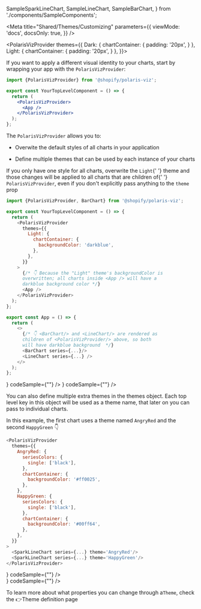 
  SampleSparkLineChart,
  SampleLineChart,
  SampleBarChart,
} from './components/SampleComponents';

<Meta
  title="Shared/Themes/Customizing"
  parameters={{
    viewMode: 'docs',
    docsOnly: true,
  }}
/>

<PolarisVizProvider
    themes={{
      Dark: {
        chartContainer: {
          padding: '20px',
        }
      },
      Light: {
        chartContainer: {
          padding: '20px',
        }
      },
    }}>

<div style={{ margin: '0 auto', maxWidth: '800px', color: 'white'}}>

<Title>✨ Customizing themes</Title>
<p>
  If you want to apply a different visual identity to your charts, start by
  wrapping your app with the <code>PolarisVizProvider</code>:
</p>

```jsx
import {PolarisVizProvider} from '@shopify/polaris-viz';

export const YourTopLevelComponent = () => {
  return (
    <PolarisVizProvider>
      <App />
    </PolarisVizProvider>
  );
};
```

The <code>PolarisVizProvider</code> allows you to:

- Overwite the default styles of all charts in your application

- Define multiple themes that can be used by each instance of your charts

<Divider />
<Title type="h3">Overwriting the theme</Title>

<p>
  If you only have one style for all charts, overwrite the <code>Light</code>{' '}
  theme and those changes will be applied to all charts that are children of{' '}
  <code>PolarisVizProvider</code>, even if you don't explicitly pass anything to
  the <code>theme</code> prop
</p>

```js
import {PolarisVizProvider, BarChart} from '@shopify/polaris-viz';

export const YourTopLevelComponent = () => {
  return (
    <PolarisVizProvider
      themes={{
        Light: {
          chartContainer: {
            backgroundColor: 'darkblue',
          },
        },
      }}
    >
      {/* 👇 Because the "Light" theme's backgroundColor is
      overwritten; all charts inside <App /> will have a
      darkblue background color */}
      <App />
    </PolarisVizProvider>
  );
};

export const App = () => {
  return (
    <>
      {/* 👇 <BarChart/> and <LineChart/> are rendered as
      children of <PolarisVizProvider/> above, so both
      will have darkblue background  */}
      <BarChart series={...}/>
      <LineChart series={...} />
    </>
  );
};
```

<div
  style={{
    margin: '0 auto',
    color: 'white',
    display: 'grid',
    gridTemplateColumns: '1fr 1fr',
    gridGap: '10px',
  }}
>
  <PolarisVizProvider
    themes={{
      Light: {
        chartContainer: {
          backgroundColor: 'darkblue',
        },
      },
    }}
  >
  <ComponentContainer
    chart={<SampleBarChart seriesLength={1}/>}
    codeSample={"<BarChart series={...}/>"}
  />
  <ComponentContainer
    chart={<SampleLineChart />}
    codeSample={"<LineChart series={...}/>"}
  />

  </PolarisVizProvider>
</div>

<Divider />
<Title type="h3">Creating multiple themes</Title>
<p>
  You can also define multiple extra themes in the themes object. Each top level
  key in this object will be used as a theme name, that later on you can pass to
  individual charts.
</p>
<p>
  In this example, the first chart uses a theme named <code>AngryRed</code> and
  the second <code>HappyGreen</code> 👇
</p>

```js
<PolarisVizProvider
  themes={{
    AngryRed: {
      seriesColors: {
        single: ['black'],
      },
      chartContainer: {
        backgroundColor: '#ff0025',
      },
    },
    HappyGreen: {
      seriesColors: {
        single: ['black'],
      },
      chartContainer: {
        backgroundColor: '#00ff64',
      },
    },
  }}
>
  <SparkLineChart series={...} theme='AngryRed'/>
  <SparkLineChart series={...} theme='HappyGreen'/>
</PolarisVizProvider>
```

<div
  style={{
    margin: '0 auto',
    color: 'white',
    display: 'grid',
    gridTemplateColumns: '1fr 1fr',
    gridGap: '10px',
  }}
>
  <PolarisVizProvider
    themes={{
      AngryRed: {
        seriesColors: {
          single: [
            'black'
          ]
        },
        chartContainer: {
          backgroundColor: '#ff0025',
        },
      },
      HappyGreen: {
        seriesColors: {
          single: [
            'black'
          ]
        },
        chartContainer: {
          backgroundColor: '#00ff64',
        },
      },
    }}
  >
   <ComponentContainer
    theme="AngryRed"
    center
    chart={
      <div style={{width: '250px', height: '140px'}}>
        <SampleSparkLineChart theme="AngryRed" />
      </div>
    }
    codeSample={"<SparkLineChart series={...} theme='AngryRed'/>"}
  />
   <ComponentContainer
    theme="HappyGreen"
    center
    chart={
      <div style={{width: '250px', height: '140px'}}>
        <SampleSparkLineChart theme="HappyGreen" />
      </div>
    }
    codeSample={"<SparkLineChart series={...} theme='HappyGreen'/>"}
  />

  </PolarisVizProvider>

</div>
  <p>
To learn more about what properties you can change through a<code>Theme</code>, check the 👉<LinkTo kind='Shared/Themes/Theme Definition'>Theme definition page</LinkTo>
  </p>
</div>
</PolarisVizProvider>
